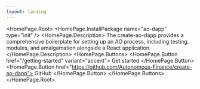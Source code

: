 ```yaml
---
layout: landing
---
```



<HomePage.Root>
  <Hero />
  <HomePage.InstallPackage name="ao-dapp" type="init" />
  <HomePage.Description>
    The create-ao-dapp provides a comprehensive boilerplate for setting up an AO
    process, including testing, modules, and amalgamation alongside a React
    application.
  </HomePage.Description>
  <HomePage.Buttons>
    <HomePage.Button href="/getting-started" variant="accent">
      Get started
    </HomePage.Button>
    <HomePage.Button href="https://github.com/Autonomous-Finance/create-ao-dapp">
      GitHub
    </HomePage.Button>
  </HomePage.Buttons>
  <Downloads />
</HomePage.Root>
